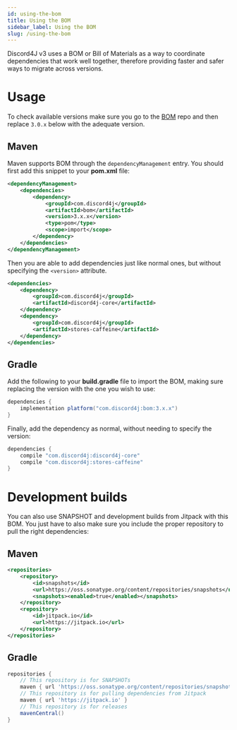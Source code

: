 ```yaml
---
id: using-the-bom
title: Using the BOM
sidebar_label: Using the BOM
slug: /using-the-bom
---
```


Discord4J v3 uses a BOM or Bill of Materials as a way to coordinate dependencies that work well together, therefore providing faster and safer ways to migrate across versions.

# Usage

To check available versions make sure you go to the [BOM](https://github.com/Discord4J/BOM) repo and then replace `3.0.x` below with the adequate version.

## Maven

Maven supports BOM through the `dependencyManagement` entry. You should first add this snippet to your **pom.xml** file:

```xml
<dependencyManagement>
    <dependencies>
        <dependency>
            <groupId>com.discord4j</groupId>
            <artifactId>bom</artifactId>
            <version>3.x.x</version>
            <type>pom</type>
            <scope>import</scope>
        </dependency>
    </dependencies>
</dependencyManagement>
```

Then you are able to add dependencies just like normal ones, but without specifying the `<version>` attribute.

```xml
<dependencies>
    <dependency>
        <groupId>com.discord4j</groupId>
        <artifactId>discord4j-core</artifactId>
    </dependency>
    <dependency>
        <groupId>com.discord4j</groupId>
        <artifactId>stores-caffeine</artifactId>
    </dependency>
</dependencies>
```

## Gradle

Add the following to your **build.gradle** file to import the BOM, making sure replacing the version with the one you wish to use:

```groovy
dependencies {
    implementation platform("com.discord4j:bom:3.x.x")
}
```

Finally, add the dependency as normal, without needing to specify the version:

```groovy
dependencies {
    compile "com.discord4j:discord4j-core"
    compile "com.discord4j:stores-caffeine"
}
```

# Development builds

You can also use SNAPSHOT and development builds from Jitpack with this BOM. You just have to also make sure you include the proper repository to pull the right dependencies:

## Maven

```xml
<repositories>
    <repository>
        <id>snapshots</id>
        <url>https://oss.sonatype.org/content/repositories/snapshots</url>
        <snapshots><enabled>true</enabled></snapshots>
    </repository>
    <repository>
        <id>jitpack.io</id>
        <url>https://jitpack.io</url>
    </repository>
</repositories>
```

## Gradle

```groovy
repositories {
    // This repository is for SNAPSHOTs
    maven { url 'https://oss.sonatype.org/content/repositories/snapshots' }
    // This repository is for pulling dependencies from Jitpack
    maven { url 'https://jitpack.io' }
    // This repository is for releases
    mavenCentral()
}
```
